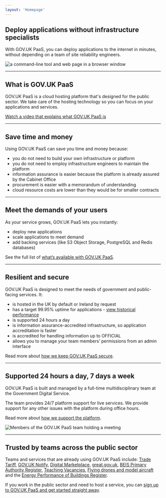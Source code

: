 ```yaml
---
layout: 'Homepage'
---
```



<GridRow>

<GridColumn width='one-half'>

## Deploy applications without infrastructure specialists

With GOV.UK PaaS, you can deploy applications to the internet in minutes, without depending on a team of site reliability engineers.

</GridColumn>
<GridColumn width='one-half'>

![a command-line tool and web page in a browser window](/assets/images/product/1-o.svg)

</GridColumn>

<GridColumn>
  <hr className="govuk-section-break govuk-section-break--l govuk-section-break--visible" />
</GridColumn>
  
<GridColumn width='two-thirds'>

## What is GOV.UK PaaS

GOV.UK PaaS is a cloud hosting platform that's designed for the public sector. We take care of the hosting technology so you can focus on your applications and services.

[Watch a video that explains what GOV.UK PaaS is](https://www.youtube.com/watch?v=ZVs4sjTVD4g)
  
</GridColumn>

<GridColumn>
  <hr className="govuk-section-break govuk-section-break--l govuk-section-break--visible" />
</GridColumn>
  
<GridColumn width='two-thirds'>

## Save time and money

Using GOV.UK PaaS can save you time and money because:

- you do not need to build your own infrastructure or platform
- you do not need to employ infrastructure engineers to maintain the platform
- information assurance is easier because the platform is already assured by the Cabinet Office
- procurement is easier with a memorandum of understanding
- cloud resource costs are lower than they would be for smaller contracts

</GridColumn>
  
<GridColumn>
  <hr className="govuk-section-break govuk-section-break--l govuk-section-break--visible" />
</GridColumn>
  
<GridColumn width='two-thirds'>

## Meet the demands of your users

As your service grows, GOV.UK PaaS lets you instantly:

- deploy new applications
- scale applications to meet demand
- add backing services (like S3 Object Storage, PostgreSQL and Redis databases)

See the full list of [what’s available with GOV.UK PaaS](/features).

</GridColumn>

<GridColumn>
  <hr className="govuk-section-break govuk-section-break--l govuk-section-break--visible" />
</GridColumn>

<GridColumn width='two-thirds'>

## Resilient and secure

GOV.UK PaaS is designed to meet the needs of government and public-facing services. It:

- is hosted in the UK by default or Ireland by request
- has a target 99.95% uptime for applications - [view historical performance](https://status.cloud.service.gov.uk/)
- is supported 24 hours a day
- is information assurance-accredited infrastructure, so application accreditation is faster
- is accredited for handling information up to OFFICIAL
- allows you to manage your team members’ permissions from an admin interface

Read more about [how we keep GOV.UK PaaS secure](/security).

</GridColumn>

<GridColumn>
  <hr className="govuk-section-break govuk-section-break--l govuk-section-break--visible" />
</GridColumn>

<GridColumn width='one-half'>

## Supported 24 hours a day, 7 days a week 

GOV.UK PaaS is built and managed by a full-time multidisciplinary team at the Government Digital Service.

The team provides 24/7 platform support for live services. We provide support for any other issues with the platform during office hours.

Read more about [how we support the platform](/support-and-response-times).

</GridColumn>

<GridColumn width='one-half'>

<img src="/assets/images/PaaS-team.jpg" loading="lazy" alt="Members of the GOV.UK PaaS team holding a meeting" />

</GridColumn>

<GridColumn>
  <hr className="govuk-section-break govuk-section-break--l govuk-section-break--visible" />
</GridColumn>

<GridColumn width='two-thirds'>

## Trusted by teams across the public sector

Teams and services that are already using GOV.UK PaaS include: [Trade Tariff](https://www.gov.uk/trade-tariff), [GOV.UK Notify](https://www.notifications.service.gov.uk/), [Digital Marketplace](https://www.digitalmarketplace.service.gov.uk/), [great.gov.uk](https://great.gov.uk), [BEIS Primary Authority Register](https://primary-authority.beis.gov.uk/about), [Teaching Vacancies](https://teaching-vacancies.service.gov.uk/), [Flying drones and model aircraft](https://register-drones.caa.co.uk/) and the [Energy Performance of Buildings Register](https://getting-new-energy-certificate.digital.communities.gov.uk/).

If you work in the public sector and need to host a service, you can [sign up to GOV.UK PaaS and get started straight away](https://www.cloud.service.gov.uk/get-started/).

</GridColumn>
</GridRow>
